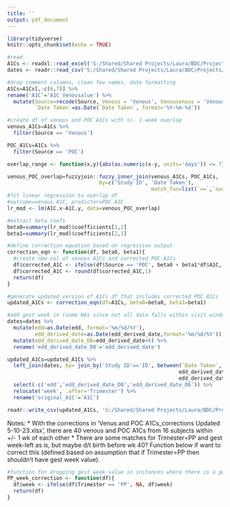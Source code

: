 ```yaml
---
title: ''
output: pdf_document
---
```


```r
library(tidyverse)
knitr::opts_chunk$set(echo = TRUE)
```

```r
#read
A1Cs <- readxl::read_excel('S:/Shared/Shared Projects/Laura/BDC/Projects/Sarit Polsky/PICLS/Data_Raw/Venus and POC A1Cs_corrections Updated 5-10-23.xlsx')
dates <- readr::read_csv('S:/Shared/Shared Projects/Laura/BDC/Projects/Sarit Polsky/PICLS/Data_Raw/picls_date_check.csv')
```

```r
#drop comment columns, clean few names, date formatting
A1Cs=A1Cs[,-c(6,7)] %>%
rename('A1C'='A1C Venousalue') %>% 
  mutate(Source=recode(Source, Venous = 'Venous', Venousenous = 'Venous', POC =  'POC' ),
         `Date Taken`=as.Date(`Date Taken`, format='%Y-%m-%d'))
```

```r
#create df of venous and POC A1Cs with +/- 1 week overlap
venous_A1Cs=A1Cs %>% 
  filter(Source == 'Venous')

POC_A1Cs=A1Cs %>% 
  filter(Source == 'POC')

overlap_range <- function(x,y){abs(as.numeric(x-y, units='days')) <= 7}

venous_POC_overlap=fuzzyjoin::fuzzy_inner_join(venous_A1Cs, POC_A1Cs,
                              by=c('Study ID', 'Date Taken'),
                                               match_fun=list(`==`,`overlap_range`))
#fit linear regression to overlap df
#outcome=venous A1C, predictor=POC A1C
lr_mod <- lm(A1C.x~A1C.y, data=venous_POC_overlap)

#extract beta coefs
beta0=summary(lr_mod)$coefficients[1,1]
beta1=summary(lr_mod)$coefficients[2,1]
```

```r
#define correction equation based on regression output 
correction_eqn <- function(df, beta0, beta1){
  #create new col of venous A1Cs and corrected POC A1Cs
  df$corrected_A1C <- ifelse(df$Source == 'POC', beta0 + beta1*df$A1C, df$A1C)
  df$corrected_A1C <- round(df$corrected_A1C,1)
  return(df)
}

#generate updated version of A1Cs df that includes corrected POC A1Cs
updated_A1Cs <- correction_eqn(df=A1Cs, beta0=beta0, beta1=beta1)

#add gest week in (some NAs since not all data falls within visit windows)
dates=dates %>% 
  mutate(edd=as.Date(edd, format='%m/%d/%Y'),
         edd_derived_date=as.Date(edd_derived_date,format='%m/%d/%Y')) %>%
  mutate(edd_derived_date_D6=edd_derived_date+6) %>% 
  rename('edd_derived_date_D0'='edd_derived_date')

updated_A1Cs=updated_A1Cs %>% 
  left_join(dates, by= join_by('Study ID'=='ID', between(`Date Taken`,
                                                        edd_derived_date_D0,
                                                        edd_derived_date_D6))) %>% 
  select(-c('edd','edd_derived_date_D0','edd_derived_date_D6')) %>% 
  relocate('week', .after='Trimester') %>% 
  rename('original_A1C'='A1C')
```

```r
readr::write_csv(updated_A1Cs, 'S:/Shared/Shared Projects/Laura/BDC/Projects/Sarit Polsky/PICLS/Data_Clean/Venous and POC A1Cs_corrected POC.csv')
```

Notes:
* With the corrections in 'Venus and POC A1Cs_corrections Updated 5-10-23.xlsx', there are 40 venous and POC A1Cs from 16 subjects within +/- 1 wk of each other
* There are some matches for Trimester=PP and gest week-left as is, but maybe d/t birth before wk 40? Function below if want to correct this (defined based on assumption that if Trimester=PP then shouldn't have gest week value).

```r
#function for dropping gest week value in instances where there is a gest wk match for Trimester=PP
PP_week_correction <- function(df){
  df$week <- ifelse(df$Trimester == 'PP', NA, df$week)
  return(df)
}
```

